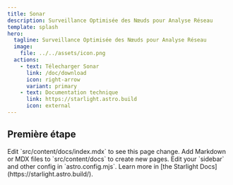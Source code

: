 ```yaml
---
title: Sonar
description: Surveillance Optimisée des Nœuds pour Analyse Réseau
template: splash
hero:
  tagline: Surveillance Optimisée des Nœuds pour Analyse Réseau
  image:
    file: ../../assets/icon.png
  actions:
    - text: Télecharger Sonar
      link: /doc/download
      icon: right-arrow
      variant: primary
    - text: Documentation technique
      link: https://starlight.astro.build
      icon: external
---
```



## Première étape

<CardGrid stagger>
	<Card title="Installation" icon="pencil">
		Edit `src/content/docs/index.mdx` to see this page change.
	</Card>
	<Card title="Utilisation" icon="add-document">
		Add Markdown or MDX files to `src/content/docs` to create new pages.
	</Card>
	<Card title="Ouvrir un ticket" icon="setting">
		Edit your `sidebar` and other config in `astro.config.mjs`.
	</Card>
	<Card title="Participer au développement" icon="open-book">
		Learn more in [the Starlight Docs](https://starlight.astro.build/).
	</Card>
</CardGrid>
